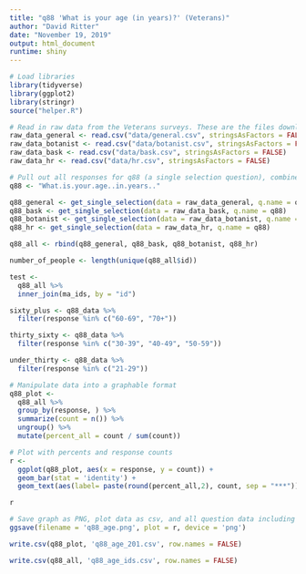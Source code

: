 ```yaml
---
title: "q88 'What is your age (in years)?' (Veterans)"
author: "David Ritter"
date: "November 19, 2019"
output: html_document
runtime: shiny
---
```


```r
# Load libraries
library(tidyverse)
library(ggplot2)
library(stringr)
source("helper.R")
```

```r
# Read in raw data from the Veterans surveys. These are the files downloaded from survey monkey saved as a .csv
raw_data_general <- read.csv("data/general.csv", stringsAsFactors = FALSE)
raw_data_botanist <- read.csv("data/botanist.csv", stringsAsFactors = FALSE)
raw_data_bask <- read.csv("data/bask.csv", stringsAsFactors = FALSE)
raw_data_hr <- read.csv("data/hr.csv", stringsAsFactors = FALSE)
```

```r
# Pull out all responses for q88 (a single selection question), combine, then determine 'question n'
q88 <- "What.is.your.age..in.years.."

q88_general <- get_single_selection(data = raw_data_general, q.name = q88)
q88_bask <- get_single_selection(data = raw_data_bask, q.name = q88)
q88_botanist <- get_single_selection(data = raw_data_botanist, q.name = q88)
q88_hr <- get_single_selection(data = raw_data_hr, q.name = q88)

q88_all <- rbind(q88_general, q88_bask, q88_botanist, q88_hr)

number_of_people <- length(unique(q88_all$id))
```

```r
test <- 
  q88_all %>%
  inner_join(ma_ids, by = "id")
```

```r

sixty_plus <- q88_data %>% 
  filter(response %in% c("60-69", "70+"))

thirty_sixty <- q88_data %>% 
  filter(response %in% c("30-39", "40-49", "50-59"))

under_thirty <- q88_data %>% 
  filter(response %in% c("21-29"))

```

```r
# Manipulate data into a graphable format
q88_plot <-
  q88_all %>%
  group_by(response, ) %>%
  summarize(count = n()) %>%
  ungroup() %>%
  mutate(percent_all = count / sum(count))
```

```r
# Plot with percents and response counts
r <- 
  ggplot(q88_plot, aes(x = response, y = count)) +
  geom_bar(stat = 'identity') +
  geom_text(aes(label= paste(round(percent_all,2), count, sep = "***")))

r
```

```r
# Save graph as PNG, plot data as csv, and all question data including response IDs as csv (save question n and N at end of plot file as "_x.x")
ggsave(filename = 'q88_age.png', plot = r, device = 'png')

write.csv(q88_plot, 'q88_age_201.csv', row.names = FALSE)

write.csv(q88_all, 'q88_age_ids.csv', row.names = FALSE)
```
